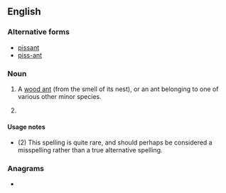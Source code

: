 {{also|pissant|piss-ant}}
==English==

===Alternative forms===
* [[pissant]]
* [[piss-ant]]

===Noun===
{{en-noun}}

# A [[wood ant]] (from the smell of its nest), or an ant belonging to one of various other minor species.
# {{lb|en|rare}} {{alternative spelling of|pissant|lang=en}}

====Usage notes====
* (2) This spelling is quite rare, and should perhaps be considered a misspelling rather than a true alternative spelling.

===Anagrams===
* {{anagrams|en|ptisans|spastin}}